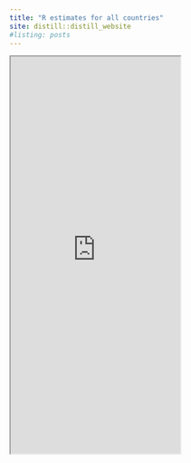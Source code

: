 ```yaml
---
title: "R estimates for all countries"
site: distill::distill_website
#listing: posts
---
```


<iframe src="https://apmuhamilton.shinyapps.io/R_est_country/" class="l-screen-inset shaded" height = "700px"></iframe>
